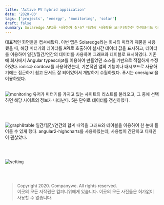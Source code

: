```yaml
---
title: 'Active PV hybrid application'
date: '2020-03'
tags: ['projects', 'energy', 'monitoring', 'solar']
draft: false
summary: Solaredge API를 사용하여 실시간 태양광 사용량을 모니터링하는 하이브리드 어플리케이션 개발
---
```


대표적인 화면들을 캡쳐해봤다. 이번 앱은 Solaredge라는 회사의 미터기 제품을 사용했을 때, 해당 미터기의 데이터를 API로 호출하여 실시간 데이터 값을 표시하고, 데이터를 이용하여 일간/월간/연간의 데이터를 사용하여 그래프와 테이블로 표시하였다.
기존에 회사에서 Angular typescript를 이용하여 만들었던 소스를 기반으로 적절하게 수정하였다. ionic과 cordova를 사용하였는데, 기본적인 앱의 기능이나 대시보드로 사용하기에는 접근하기 쉽고 문서도 잘 되어있어서 개발하기 수월하였다.
푸시는 onesignal을 이용하였다. <br /><br />

![monitoring](/static/images/projects/activepv-1.jpg)
유저가 미터기를 가지고 있는 사이트의 리스트를 불러오고, 그 중에 선택하면 해당 사이트의 정보가 나타난다. 5분 단위로 데이터를 갱신하였다.

<br />
<br />

![graph&table](/static/images/projects/activepv-2.jpg)
일간/월간/연간의 합계 내역을 그래프와 테이블을 이용하여 한 눈에 들어올 수 있게 했다.
angular2-highcharts를 사용하였는데, 사용법이 간단하고 디자인이 괜찮았다.

<br />
<br />

![setting](/static/images/projects/activepv-3.jpg)

<br />
<br />

> Copyright 2020. Companywe. All rights reserved. <br />
> 이곳의 모든 저작권은 컴퍼니위에게 있습니다. 이곳의 모든 사진들은 허가없이 사용할 수 없습니다.
